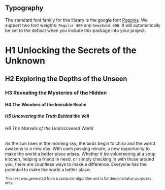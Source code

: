 
<Meta title="Typography" />

## Typography

The standard font family for this library is the google font [Poppins](https://fonts.google.com/specimen/Poppins).
We support two font weights: `Regular 400` and `SemiBold 600`.
It will automatically be set to the default when you include this package into your project.

<Canvas>
  <Story name="Headers">
    <h1>H1 Unlocking the Secrets of the Unknown</h1>
    <h2>H2 Exploring the Depths of the Unseen</h2>
    <h3>H3 Revealing the Mysteries of the Hidden</h3>
    <h4>H4 The Wonders of the Invisible Realm</h4>
    <h5>H5 Uncovering the Truth Behind the Veil</h5>
    <h6>H6 The Marvels of the Undiscovered World</h6>
  </Story>
</Canvas>

<Canvas>
  <Story name="Body">
    <p>
      As the sun rises in the morning sky, the birds begin to chirp and the world awakens to a new
      day. With each passing minute, a new opportunity to make the world a better place arises.
      Whether it be volunteering at a soup kitchen, helping a friend in need, or simply checking in
      with those around you, there are countless ways to make a difference. Everyone has the
      potential to make the world a better place.
    </p>
  </Story>
</Canvas>

<Canvas>
  <Story name="Footnote">
    <small>
      This text was generated from a computer algorithm and is for demonstration purposes only.
    </small>
  </Story>
</Canvas>

